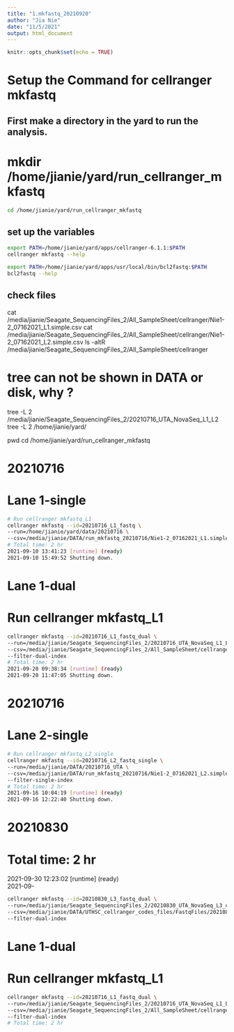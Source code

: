 ```yaml
---
title: "1.mkfastq_20210920"
author: "Jia Nie"
date: "11/5/2021"
output: html_document
---
```


```r
knitr::opts_chunk$set(echo = TRUE)
```

# Setup the Command for cellranger mkfastq
## First make a directory in the yard to run the analysis.
# mkdir /home/jianie/yard/run_cellranger_mkfastq
```bash
cd /home/jianie/yard/run_cellranger_mkfastq
```

## set up the variables
```bash
export PATH=/home/jianie/yard/apps/cellranger-6.1.1:$PATH
cellranger mkfastq --help
```
```bash
export PATH=/home/jianie/yard/apps/usr/local/bin/bcl2fastq:$PATH
bcl2fastq --help
```

## check files
cat /media/jianie/Seagate_SequencingFiles_2/All_SampleSheet/cellranger/Nie1-2_07162021_L1.simple.csv
cat /media/jianie/Seagate_SequencingFiles_2/All_SampleSheet/cellranger/Nie1-2_07162021_L2.simple.csv
ls -altR /media/jianie/Seagate_SequencingFiles_2/All_SampleSheet/cellranger

# tree can not be shown in DATA or disk, why ?
tree -L 2 /media/jianie/Seagate_SequencingFiles_2/20210716_UTA_NovaSeq_L1_L2
tree -L 2 /home/jianie/yard/

pwd
cd /home/jianie/yard/run_cellranger_mkfastq

# 20210716
# Lane 1-single
```bash
# Run cellranger mkfastq_L1
cellranger mkfastq --id=20210716_L1_fastq \
--run=/home/jianie/yard/data/20210716 \
--csv=/media/jianie/DATA/run_mkfastq_20210716/Nie1-2_07162021_L1.simple.csv
# Total time: 2 hr
2021-09-10 13:41:23 [runtime] (ready)  
2021-09-10 15:49:52 Shutting down.
```

# Lane 1-dual
# Run cellranger mkfastq_L1
```bash
cellranger mkfastq --id=20210716_L1_fastq_dual \
--run=/media/jianie/Seagate_SequencingFiles_2/20210716_UTA_NovaSeq_L1_L2 \
--csv=/media/jianie/Seagate_SequencingFiles_2/All_SampleSheet/cellranger/Nie1-2_07162021_L1.simple.csv \
--filter-dual-index
# Total time: 2 hr
2021-09-20 09:38:34 [runtime] (ready) 
2021-09-20 11:47:05 Shutting down.
```

# 20210716
# Lane 2-single
```bash
# Run cellranger mkfastq_L2_single
cellranger mkfastq --id=20210716_L2_fastq_single \
--run=/media/jianie/DATA/20210716_UTA \
--csv=/media/jianie/DATA/run_mkfastq_20210716/Nie1-2_07162021_L2.simple.csv \
--filter-single-index
# Total time: 2 hr
2021-09-16 10:04:19 [runtime] (ready)  
2021-09-16 12:22:40 Shutting down.
```

# 20210830
# Total time:  2 hr
2021-09-30 12:23:02 [runtime] (ready)  
2021-09- 
```bash
cellranger mkfastq --id=20210830_L3_fastq_dual \
--run=/media/jianie/Seagate_SequencingFiles_2/20210830_UTA_NovaSeq_L3_cbcl \
--csv=/media/jianie/DATA/UTHSC_cellranger_codes_files/FastqFiles/20210830_L3_fastq_dual.csv \
--filter-dual-index
```


# Lane 1-dual
# Run cellranger mkfastq_L1
```bash
cellranger mkfastq --id=20210716_L1_fastq_dual \
--run=/media/jianie/Seagate_SequencingFiles_2/20210716_UTA_NovaSeq_L1_L2 \
--csv=/media/jianie/Seagate_SequencingFiles_2/All_SampleSheet/cellranger/Nie1-2_07162021_L1.simple.csv \
--filter-dual-index
# Total time: 2 hr

```
